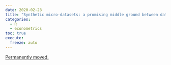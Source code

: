 ```yaml
---
date: 2020-02-23
title: "Synthetic micro-datasets: a promising middle ground between data privacy and data analysis"
categories:
  - R
  - econometrics
toc: true
execute:
  freeze: auto
---
```


[Permanently moved.](../../posts/2020-02-23-synthpop.qmd)
